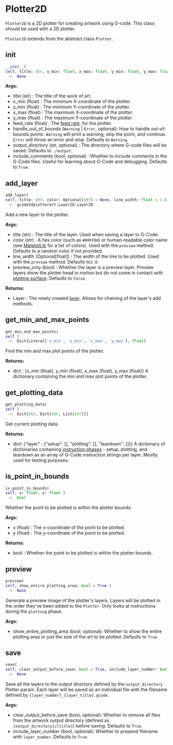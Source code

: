 # Plotter2D

`Plotter2D` is a 2D plotter for creating artwork using G-code. This class should be used with a 2D plotter.

`Plotter2D` extends from the abstract class `Plotter`.

## __init__

```python
__init__(
self, title: str, x_min: float, x_max: float, y_min: float, y_max: float, feed_rate: float, handle_out_of_bounds: Union[Literal['Warning'], Literal['Error']] = 'Warning', output_directory: str = './output', include_comments: bool = True )
 ->  None
```

**Args:** 
- title (str) : The title of the work of art.
- x_min (float) : The minimum X-coordinate of the plotter.
- y_min (float) : The minimum Y-coordinate of the plotter.
- x_max (float) : The maximum X-coordinate of the plotter.
- y_max (float) : The maximum Y-coordinate of the plotter.
- feed_rate (float) : The [feed rate](https://travisbumgarner.github.io/gcode2dplotterart/docs/documentation/terminology#feed-rate), for the plotter.
- handle_out_of_bounds (`Warning` | `Error`, optional):
    How to handle out-of-bounds points.
    `Warning` will print a warning, skip the point, and continue.
    `Error` will throw an error and stop.
    Defaults to `Warning`.
- output_directory (str, optional) : The directory where G-code files will be saved. Defaults to `./output`.
- include_comments (bool, optional) : Whether to include comments in the G-Code files. Useful for learning about G-Code and debugging.
  Defaults to `True`.

## add_layer

```python
add_layer(
self, title: str, color: Optional[str] = None, line_width: float = 2.0, preview_only: bool = False )
 ->  gcode2dplotterart.Layer2D.Layer2D
```

Add a new layer to the plotter.

**Args:** 
- title (str) : The title of the layer. Used when saving a layer to G-Code.
- color (str) : A hex color (such as `#00FF00`) or human-readable color name
    (see [MatplotLib](https://matplotlib.org/stable/gallery/color/named_colors.html#css-colors)
    for a list of colors). Used with the `preview` method. Defaults to a random color if not provided.
- line_width (Optional[float]) : The width of the line to be plotted. Used with the `preview` method. Defaults to`2.0`.
- preview_only (bool) : Whether the layer is a preview layer. Preview layers show the
    plotter head in motion but do not come in contact with
    [plotting surface](https://travisbumgarner.github.io/gcode2dplotterart/docs/documentation/terminology#feed-rate). Defaults to `False`.

**Returns:** 
- Layer : The newly created [layer](https://travisbumgarner.github.io/gcode2dplotterart/docs/documentation/terminology#layer).
  Allows for chaining of the layer's add methods.

## get_min_and_max_points

```python
get_min_and_max_points(
self )
 ->  Dict[Literal['x_min', 'y_min', 'x_max', 'y_max'], float]
```

Find the min and max plot points of the plotter.

**Returns:** 
- dict : {x_min (float), y_min (float), x_max (float), y_max (float)}
    A dictionary containing the min and max plot points of the plotter.

## get_plotting_data

```python
get_plotting_data(
self )
 ->  Dict[str, Dict[str, List[str]]]
```

Get current plotting data.

**Returns:** 
- dict: {"layer" : {"setup": [], "plotting": [], "teardown": []}}
    A dictionary of dictionaries containing
    [instruction phases](https://travisbumgarner.github.io/gcode2dplotterart/docs/documentation/terminology#instruction-phase) - setup, plotting,
    and teardown as an array of G-Code instruction strings per layer. Mostly used for testing purposes.

## is_point_in_bounds

```python
is_point_in_bounds(
self, x: float, y: float )
 ->  bool
```

Whether the point to be plotted is within the plotter bounds.

**Args:** 
- x (float) : The x-coordinate of the point to be plotted.
- y (float) : The y-coordinate of the point to be plotted.

**Returns:** 
- bool : Whether the point to be plotted is within the plotter bounds.

## preview

```python
preview(
self, show_entire_plotting_area: bool = True )
 ->  None
```

Generate a preview image of the plotter's layers. Layers will be plotted in the order they've been added to the `Plotter`.
Only looks at instructions during the `plotting` phase.

**Args:** 
- show_entire_plotting_area (bool, optional): Whether to show the entire plotting area or just the
  size of the art to be plotted. Defaults to `True`.

## save

```python
save(
self, clear_output_before_save: bool = True, include_layer_number: bool = True )
 ->  None
```

Save all the layers to the output directory defined by the `output_directory` Plotter param. Each layer will be
saved as an individual file with the filename defined by `{layer_number}_{layer_title}.gcode`.

**Args:** 
- clear_output_before_save (bool, optional): Whether to remove all files from the artwork output directory
    (defined as `[output_directory]/[title]`) before saving. Defaults to `True`.
- include_layer_number (bool, optional): Whether to prepend filename with `layer_number`. Defaults to `True`.

